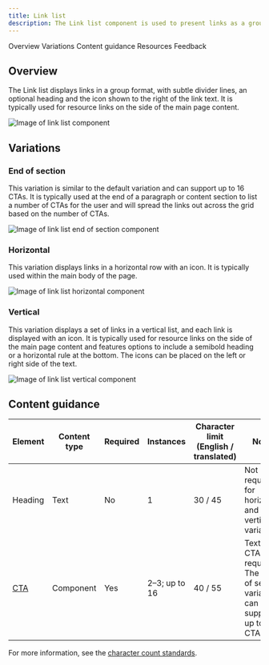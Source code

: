 ```yaml
---
title: Link list
description: The Link list component is used to present links as a group.
---
```



<ComponentDescription name="Link list" type="ui" />

<AnchorLinks>

<AnchorLink>Overview</AnchorLink>
<AnchorLink>Variations</AnchorLink>
<AnchorLink>Content guidance</AnchorLink>
<AnchorLink>Resources</AnchorLink>
<AnchorLink>Feedback</AnchorLink>

</AnchorLinks>

## Overview

The Link list displays links in a group format, with subtle divider lines, an optional heading and the icon shown to the right of the link text. It is
typically used for resource links on the side of the main page content.

<Row>
<Column colMd={8} colLg={8}>

![Image of link list component](../../images/component/link-list/link-list-overview.png)

</Column>
</Row>

## Variations

### End of section

This variation is similar to the default variation and can support up to 16 CTAs. It is typically used at the end of a paragraph or content section to list a number of CTAs for
the user and will spread the links out across the grid based on the number of CTAs.

![Image of link list end of section component](../../images/component/link-list/link-list-end-of-section.png)

### Horizontal

This variation displays links in a horizontal row with an icon. It is typically used within the main body of the page.

<Row>
<Column colMd={8} colLg={8}>

![Image of link list horizontal component](../../images/component/link-list/link-list-horizontal.png)

</Column>
</Row>

### Vertical

This variation displays a set of links in a vertical list, and each link is displayed with an icon. It is typically used for resource links on the
side of the main page content and features options to include a semibold heading or a horizontal rule at the bottom. The
icons can be placed on the left or right side of the text.

<Row>
<Column colMd={8} colLg={8}>

![Image of link list vertical component](../../images/component/link-list/link-list-vertical.png)

</Column>
</Row>

## Content guidance

| Element                                                          | Content type | Required | Instances     | Character limit <br/>(English / translated) | Notes                                                                            |
| ---------------------------------------------------------------- | ------------ | -------- | ------------- | ------------------------------------------- | -------------------------------------------------------------------------------- |
| Heading                                                          | Text         | No       | 1             | 30 / 45                                     | Not required for horizontal and vertical variations.                             |
| [CTA](https://www.ibm.com/standards/carbon/components/cta/#text) | Component    | Yes      | 2–3; up to 16 | 40 / 55                                     | Text style CTA is required. The end of section variant can support up to 16 CTAs |

For more information, see the [character count standards](https://www.ibm.com/standards/carbon/guidelines/content#character-count-standards).

<ResourceLinks name="Link list" type="ui" />

<ComponentFooter name="Link list" type="ui" />
